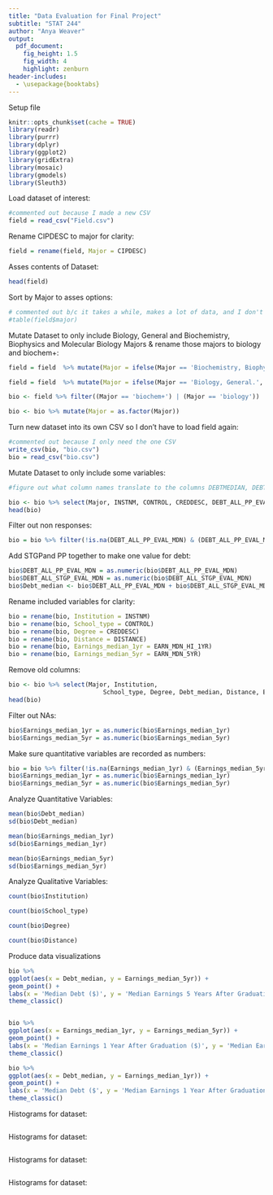 ```yaml
---
title: "Data Evaluation for Final Project"
subtitle: "STAT 244"
author: "Anya Weaver"
output:
  pdf_document:
    fig_height: 1.5
    fig_width: 4
    highlight: zenburn
header-includes:
  - \usepackage{booktabs}
---
```


Setup file

```r
knitr::opts_chunk$set(cache = TRUE)
library(readr)
library(purrr)
library(dplyr)
library(ggplot2)
library(gridExtra)
library(mosaic)
library(gmodels)
library(Sleuth3)
```

Load dataset of interest:

```r
#commented out because I made a new CSV
field = read_csv("Field.csv")
```

Rename CIPDESC to major for clarity:

```r
field = rename(field, Major = CIPDESC)
```

Asses contents of Dataset:

```r
head(field)
```

Sort by Major to asses options:

```r
# commented out b/c it takes a while, makes a lot of data, and I don't need to do it again
#table(field$major)
```

Mutate Dataset to only include Biology, General and  Biochemistry, Biophysics and Molecular Biology Majors & rename those majors to biology and biochem+:

```r
field = field  %>% mutate(Major = ifelse(Major == 'Biochemistry, Biophysics and Molecular Biology.', "biochem+", Major))

field = field  %>% mutate(Major = ifelse(Major == 'Biology, General.', "biology", Major))

bio <- field %>% filter((Major == 'biochem+') | (Major == 'biology'))

bio <- bio %>% mutate(Major = as.factor(Major))
```

Turn new dataset into its own CSV so I don't have to load field again:

```r
#commented out because I only need the one CSV
write_csv(bio, "bio.csv")
bio = read_csv("bio.csv")
```

Mutate Dataset to only include some variables:

```r
#figure out what column names translate to the columns DEBTMEDIAN, DEBTMEAN, and MD_EARN_WNE. Figure out how gender comes into it. 

bio <- bio %>% select(Major, INSTNM, CONTROL, CREDDESC, DEBT_ALL_PP_EVAL_MDN, DEBT_ALL_STGP_EVAL_MDN, EARN_MDN_HI_1YR, DISTANCE, EARN_MDN_5YR)
head(bio)
```

Filter out non responses:

```r
bio = bio %>% filter(!is.na(DEBT_ALL_PP_EVAL_MDN) & (DEBT_ALL_PP_EVAL_MDN !="PS"))
```

Add STGPand PP together to make one value for debt:

```r
bio$DEBT_ALL_PP_EVAL_MDN = as.numeric(bio$DEBT_ALL_PP_EVAL_MDN)
bio$DEBT_ALL_STGP_EVAL_MDN = as.numeric(bio$DEBT_ALL_STGP_EVAL_MDN)
bio$Debt_median <- bio$DEBT_ALL_PP_EVAL_MDN + bio$DEBT_ALL_STGP_EVAL_MDN
```

Rename included variables for clarity:

```r
bio = rename(bio, Institution = INSTNM)
bio = rename(bio, School_type = CONTROL)
bio = rename(bio, Degree = CREDDESC)
bio = rename(bio, Distance = DISTANCE)
bio = rename(bio, Earnings_median_1yr = EARN_MDN_HI_1YR)
bio = rename(bio, Earnings_median_5yr = EARN_MDN_5YR)
```

Remove old columns:

```r
bio <- bio %>% select(Major, Institution, 
                          School_type, Degree, Debt_median, Distance, Earnings_median_1yr, Earnings_median_5yr)
head(bio)
```
Filter out NAs:

```r
bio$Earnings_median_1yr = as.numeric(bio$Earnings_median_1yr)
bio$Earnings_median_5yr = as.numeric(bio$Earnings_median_5yr)
```


Make sure quantitative variables are recorded as numbers:

```r
bio = bio %>% filter(!is.na(Earnings_median_1yr) & (Earnings_median_5yr !="PS"))
bio$Earnings_median_1yr = as.numeric(bio$Earnings_median_1yr)
bio$Earnings_median_5yr = as.numeric(bio$Earnings_median_5yr)
```

Analyze Quantitative Variables:

```r
mean(bio$Debt_median)
sd(bio$Debt_median)

mean(bio$Earnings_median_1yr)
sd(bio$Earnings_median_1yr)

mean(bio$Earnings_median_5yr)
sd(bio$Earnings_median_5yr)
```

Analyze Qualitative Variables:

```r
count(bio$Institution)

count(bio$School_type)

count(bio$Degree)

count(bio$Distance)

```

Produce data visualizations

```r
bio %>%
ggplot(aes(x = Debt_median, y = Earnings_median_5yr)) +
geom_point() +
labs(x = 'Median Debt ($)', y = 'Median Earnings 5 Years After Graduation ($)') +
theme_classic()


bio %>%
ggplot(aes(x = Earnings_median_1yr, y = Earnings_median_5yr)) +
geom_point() +
labs(x = 'Median Earnings 1 Year After Graduation ($)', y = 'Median Earnings 5 Years After Graduation ($)') +
theme_classic()

bio %>%
ggplot(aes(x = Debt_median, y = Earnings_median_1yr)) +
geom_point() +
labs(x = 'Median Debt ($', y = 'Median Earnings 1 Year After Graduation ($)') +
theme_classic()

```

Histograms for dataset:

```r

```

Histograms for dataset:

```r

```

Histograms for dataset:

```r

```

Histograms for dataset:

```r

```